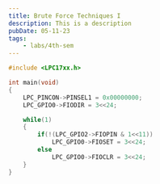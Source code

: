 ```yaml
---
title: Brute Force Techniques I
description: This is a description
pubDate: 05-11-23
tags:
	- labs/4th-sem
---
```


```c
#include <LPC17xx.h>

int main(void)
{
	LPC_PINCON->PINSEL1 = 0x00000000;
	LPC_GPIO0->FIODIR = 3<<24;

	while(1)
	{
		if(!(LPC_GPIO2->FIOPIN & 1<<11))
			LPC_GPIO0->FIOSET = 3<<24;
		else
			LPC_GPIO0->FIOCLR = 3<<24;
	}
}
```
